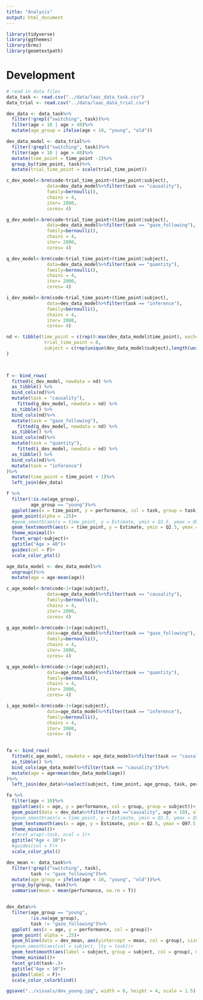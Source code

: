 ```yaml
---
title: "Analysis"
output: html_document
---
```


```r
library(tidyverse)
library(ggthemes)
library(brms)
library(geomtextpath)
```

# Development

```r
# read in data files
data_task <- read.csv("../data/laac_data_task.csv") 
data_trial <- read.csv("../data/laac_data_trial.csv") 
```


```r
dev_data <- data_task%>%
  filter(!grepl("switching", task))%>%
  filter(age < 10 | age > 40)%>%
  mutate(age_group = ifelse(age < 10, "young", "old"))

dev_data_model <- data_trial%>%
  filter(!grepl("switching", task))%>%
  filter(age < 10 | age > 40)%>%
  mutate(time_point = time_point -1)%>%
  group_by(time_point, task)%>%
  mutate(trial_time_point = scale(trial_time_point))
```

```r
c_dev_model<-brm(code~trial_time_point+(time_point|subject), 
               data=dev_data_model%>%filter(task == "causality"), 
               family=bernoulli(),
               chains = 4,
               iter= 2000,
               cores= 4)

g_dev_model<-brm(code~trial_time_point+(time_point|subject), 
               data=dev_data_model%>%filter(task == "gaze_following"), 
               family=bernoulli(),
               chains = 4,
               iter= 2000,
               cores= 4)

q_dev_model<-brm(code~trial_time_point+(time_point|subject), 
               data=dev_data_model%>%filter(task == "quantity"), 
               family=bernoulli(),
               chains = 4,
               iter= 2000,
               cores= 4)

i_dev_model<-brm(code~trial_time_point+(time_point|subject), 
               data=dev_data_model%>%filter(task == "inference"), 
               family=bernoulli(),
               chains = 4,
               iter= 2000,
               cores= 4)
```

```r
nd <- tibble(time_point = c(rep(0:max(dev_data_model$time_point), each=length(unique(dev_data_model$subject)))),
              trial_time_point = 0,
              subject = c(rep(unique(dev_data_model$subject),length(unique(dev_data_model$time_point))))
)
              


f <- bind_rows(
  fitted(c_dev_model, newdata = nd) %>%
  as_tibble() %>% 
  bind_cols(nd)%>%
  mutate(task = "causality"),
    fitted(g_dev_model, newdata = nd) %>%
  as_tibble() %>% 
  bind_cols(nd)%>%
  mutate(task = "gaze_following"),
    fitted(q_dev_model, newdata = nd) %>%
  as_tibble() %>% 
  bind_cols(nd)%>%
  mutate(task = "quantity"),
    fitted(i_dev_model, newdata = nd) %>%
  as_tibble() %>% 
  bind_cols(nd)%>%
  mutate(task = "inference")
)%>%
  mutate(time_point = time_point + 1)%>%
  left_join(dev_data)

```


```r
f %>%
  filter(!is.na(age_group),
         age_group == "young")%>%
  ggplot(aes(x = time_point, y = performance, col = task, group = task))+
  geom_point(alpha = .25)+
  #geom_smooth(aes(x = time_point, y = Estimate, ymin = Q2.5, ymax = Q97.5, col = task), stat = "identity", alpha = .25)+
  geom_textsmooth(aes(x = time_point, y = Estimate, ymin = Q2.5, ymax = Q97.5, col = task, label = task), stat = "identity")+
  theme_minimal()+
  facet_wrap(~subject)+
  ggtitle("Age > 40")+
  guides(col = F)+
  scale_color_ptol()
```


```r
age_data_model <- dev_data_model%>%
  ungroup()%>%
  mutate(age = age-mean(age))

c_age_model<-brm(code~1+(age|subject), 
               data=age_data_model%>%filter(task == "causality"), 
               family=bernoulli(),
               chains = 4,
               iter= 2000,
               cores= 4)

g_age_model<-brm(code~1+(age|subject), 
               data=age_data_model%>%filter(task == "gaze_following"), 
               family=bernoulli(),
               chains = 4,
               iter= 2000,
               cores= 4)

q_age_model<-brm(code~1+(age|subject), 
               data=age_data_model%>%filter(task == "quantity"), 
               family=bernoulli(),
               chains = 4,
               iter= 2000,
               cores= 4)

i_age_model<-brm(code~1+(age|subject), 
               data=age_data_model%>%filter(task == "inference"), 
               family=bernoulli(),
               chains = 4,
               iter= 2000,
               cores= 4)
         
```


```r
fa <- bind_rows(
  fitted(c_age_model, newdata = age_data_model%>%filter(task == "causality")) %>%
  as_tibble() %>% 
  bind_cols(age_data_model%>%filter(task == "causality"))%>%
  mutate(age = age+mean(dev_data_model$age))
)%>%
  left_join(dev_data%>%select(subject, time_point, age_group, task, performance))

```

```r
fa %>%
  filter(age < 10)%>%
  ggplot(aes(x = age, y = performance, col = group, group = subject))+
  geom_point(data = dev_data%>%filter(task =="causality", age < 10), alpha = .25)+
  #geom_smooth(aes(x = time_point, y = Estimate, ymin = Q2.5, ymax = Q97.5, col = task), stat = "identity", alpha = .25)+
  geom_textsmooth(aes(x = age, y = Estimate, ymin = Q2.5, ymax = Q97.5, col = group, label = subject), stat = "identity")+
  theme_minimal()+
  #facet_wrap(~task, ncol = 1)+
  ggtitle("Age < 10")+
  #guides(col = F)+
  scale_color_ptol()
```

```r

dev_mean <- data_task%>%
  filter(!grepl("switching", task),
         task != "gaze_following")%>%
  mutate(age_group = ifelse(age < 10, "young", "old"))%>%
  group_by(group, task)%>%
  summarise(mean = mean(performance, na.rm = T))


dev_data%>%
  filter(age_group == "young",
         !is.na(age_group),
         task != "gaze_following")%>%
  ggplot( aes(x = age, y = performance, col = group))+
  geom_point( alpha = .25)+
  geom_hline(data = dev_mean, aes(yintercept = mean, col = group), size = 1)+
  #geom_smooth(aes(col = subject, lty = task))+
  geom_textsmooth(aes(label = subject, group = subject, col = group), method = "glm", method.args = list(family = "binomial"), size = 2)+
  theme_minimal()+
  facet_grid(task~.)+
  ggtitle("Age < 10")+
  guides(label = F)+
  scale_color_colorblind()
```

```r
ggsave("../visuals/dev_young.jpg", width = 6, height = 4, scale = 1.5)
```

